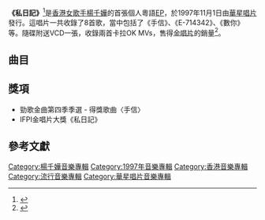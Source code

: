 {{Infobox Album | <!-- See Wikipedia:WikiProject_Albums -->
| Name        = 私日記
| Type        = 專輯
| Artist      = [[楊千嬅|楊千嬅]]
| Cover       = 楊千嬅 私日記.jpg
| Released    = 1997年11月1日
| Recorded    = 1997年
| Genre       = [[粵語流行音樂|粵語流行音樂]]
| Length      = 35分49秒
| Label       = [[華星唱片|華星唱片]]
| Producer    = 
| Last album  = [[直覺_(楊千嬅專輯)|直覺]]<br />(1996)
| This album  = '''私日記'''<br />(1997)
| Next album  = [[到此一遊_(楊千嬅專輯)|到此一遊]]<br />(1998)
}}

'''《私日記》'''<ref>{{cite web|title=私日記|url= https://www.yesasia.com/global/%E6%A5%8A%E5%8D%83%E5%AC%85%E7%A7%81%E6%97%A5%E8%A8%98/421-0-0-0-zh_TW/info.html|website=yesasia|accessdate=1997-11-01}}</ref>是[[香港|香港]][[女歌手|女歌手]][[楊千嬅|楊千嬅]]的首張個人粵語[[EP|EP]]，於1997年11月1日由[[華星唱片|華星唱片]]發行。這唱片一共收錄了8首歌，當中包括了《手信》、《E-714342》、《數你》等。隨碟附送VCD一張，收錄兩首卡拉OK MVs，售得[[金唱片|金唱片]]的銷量<ref>{{cite web|title=本地金唱片|url=http://www.ifpihk.org/zh/gold-disc-award-presented/1997|archivedate=2016-10-11|df=|access-date=2019-02-06|archive-url=https://web.archive.org/web/20161011044000/http://www.ifpihk.org/zh/gold-disc-award-presented/1997|dead-url=yes}}</ref>。

== 曲目 ==
{{Tracklist
| collapsed = 
| headline = 
| font_size = 
| total_length = 35:49

| all_lyrics = [[林夕|林夕]]　（下面註明例外曲目）
| all_producer = [[谷中仁|谷中仁]]

| writing_credits = 
| music_credits = yes
| arranger_credits = yes
| extra_column = 
| longnote_column = yes

| title1 = 遊花園
| music1 = [[陳輝陽|陳輝陽]]
| arranger1 = 陳輝陽
| longnote1 = 
| length1 = 3:47

| title2 =  手信
| music2 = [[于逸堯|-{于}-逸堯]]
| arranger2 = [[梁基爵|梁基爵]]
| longnote2 = 
| length2 = 4:16

| title3 = 再見二丁目
| music3 = -{于}-逸堯
| arranger3 = -{于}-逸堯
| note3 = 寰宇風情Mix
| longnote3 = 
| length3 = 3:42

| title4 = 二人前
| music4 = [[馮正|馮正]]
| arranger4 = [[李端嫻|李端嫻]]
| longnote4 = 
| length4 = 4:12

| title5 = E-714342
| music5 = -{于}-逸堯
| arranger5 = -{于}-逸堯
| longnote5 = 
| length5 = 4:14

| title6 = 直覺
| music6 = [[陳小霞|陳小霞]]
| arranger6 = [[余力機構|余力機構]]
| note6 = ylk org. mix；作詞：[[何秀萍|何秀萍]]
| longnote6 = 
| length6 = 3:35

| title7 = 手信
| music7 = -{于}-逸堯
| arranger7 = 梁基爵
| note7 = mo' music mix
| longnote7 = 
| length7 = 2:50

| title8 = 數你
| music8 = [[蔡德才|蔡德才]]
| arranger8 = 蔡德才
| length8 = 9:08
}}

== 獎項 ==
* 勁歌金曲第四季季選 - 得獎歌曲〈手信〉
* IFPI金唱片大獎《私日記》

== 參考文獻 ==
{{Reflist|2}}


{{楊千嬅}}
{{楊千嬅歌曲}}

[[Category:楊千嬅音樂專輯|Category:楊千嬅音樂專輯]]
[[Category:1997年音樂專輯|Category:1997年音樂專輯]]
[[Category:香港音樂專輯|Category:香港音樂專輯]]
[[Category:流行音樂專輯|Category:流行音樂專輯]]
[[Category:華星唱片音樂專輯|Category:華星唱片音樂專輯]]